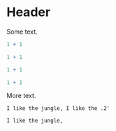 # Header

Some text.

```R
1 + 1
```

```r
1 + 1
```

```r
1 + 1
```

```r
1 + 1
```

More text.

```nonR
I like the jungle, I like the .2'
```

```blabla
I like the jungle,
```

